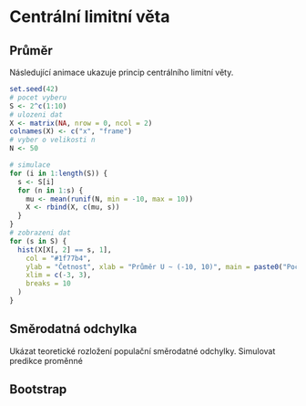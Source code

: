 # Centrální limitní věta

## Průměr
Následující animace ukazuje princip centrálního limitní věty. 
```r
set.seed(42)
# pocet vyberu
S <- 2^c(1:10)
# ulozeni dat
X <- matrix(NA, nrow = 0, ncol = 2)
colnames(X) <- c("x", "frame")
# vyber o velikosti n
N <- 50

# simulace
for (i in 1:length(S)) {
  s <- S[i]
  for (n in 1:s) {
    mu <- mean(runif(N, min = -10, max = 10))
    X <- rbind(X, c(mu, s))
  }
}
# zobrazeni dat
for (s in S) {
  hist(X[X[, 2] == s, 1],
    col = "#1f77b4",
    ylab = "Četnost", xlab = "Průměr U ~ (-10, 10)", main = paste0("Počet výběrů: ", s),
    xlim = c(-3, 3),
    breaks = 10
  )
}
```

## Směrodatná odchylka
Ukázat teoretické rozložení populační směrodatné odchylky. Simulovat predikce proměnné 

## Bootstrap